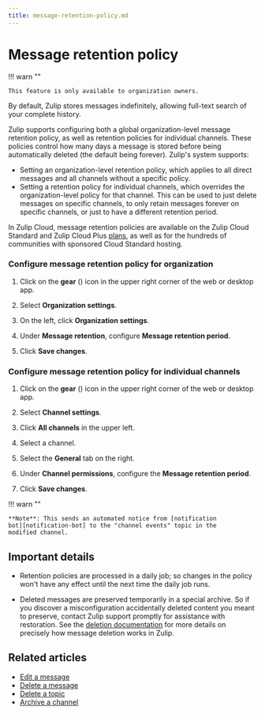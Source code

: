 ```yaml
---
title: message-retention-policy.md
---
```


# Message retention policy


!!! warn ""

    This feature is only available to organization owners.




By default, Zulip stores messages indefinitely, allowing full-text
search of your complete history.

Zulip supports configuring both a global organization-level message
retention policy, as well as retention policies for individual
channels.  These policies control how many days a message is stored
before being automatically deleted (the default being forever).
Zulip's system supports:

* Setting an organization-level retention policy, which applies to
  all direct messages and all channels without a specific policy.
* Setting a retention policy for individual channels, which overrides
  the organization-level policy for that channel.  This can be used to
  just delete messages on specific channels, to only retain messages
  forever on specific channels, or just to have a different retention
  period.

In Zulip Cloud, message retention policies are available on the Zulip
Cloud Standard and Zulip Cloud Plus [plans](https://zulip.com/plans/),
as well as for the hundreds of communities with sponsored Cloud
Standard hosting.

### Configure message retention policy for organization

<Tabs>
<TabItem label="instructions-for-all-platforms">

1. Click on the **gear** (<i class="zulip-icon zulip-icon-gear"></i>) icon in the upper
   right corner of the web or desktop app.

1. Select **Organization settings**.

1. On the left, click **Organization settings**.



4. Under **Message retention**, configure **Message retention period**.


1. Click **Save changes**.

</TabItem>
</Tabs>

### Configure message retention policy for individual channels

<Tabs>
<TabItem label="instructions-for-all-platforms">

1. Click on the **gear** (<i class="zulip-icon zulip-icon-gear"></i>) icon in
   the upper right corner of the web or desktop app.

1. Select <i class="zulip-icon zulip-icon-hash"></i> **Channel settings**.

1. Click **All channels** in the upper left.



1. Select a channel.


1. Select the **General** tab on the right.




1. Under **Channel permissions**, configure the
   **Message retention period**.


1. Click **Save changes**.

</TabItem>
</Tabs>


!!! warn ""

    **Note**: This sends an automated notice from [notification
    bot][notification-bot] to the "channel events" topic in the
    modified channel.

[notification-bot]: /help/configure-automated-notices




## Important details

* Retention policies are processed in a daily job; so changes in the
  policy won't have any effect until the next time the daily job runs.

* Deleted messages are preserved temporarily in a special archive.  So
if you discover a misconfiguration accidentally deleted content you
meant to preserve, contact Zulip support promptly for assistance with
restoration.  See the [deletion
documentation](/help/delete-a-message#delete-a-message-completely) for
more details on precisely how message deletion works in Zulip.

## Related articles

* [Edit a message](/help/edit-a-message)
* [Delete a message](/help/delete-a-message)
* [Delete a topic](/help/delete-a-topic)
* [Archive a channel](/help/archive-a-channel)


